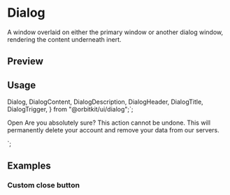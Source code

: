 

<Meta of={DialogStories} />

<PrimitiveDocsButton name="dialog" />

# Dialog

A window overlaid on either the primary window or another dialog window, rendering the content underneath inert.

## Preview

<Canvas of={DialogStories.Default} />

## Usage

  Dialog,
  DialogContent,
  DialogDescription,
  DialogHeader,
  DialogTitle,
  DialogTrigger,
} from "@orbitkit/ui/dialog";`;

  <DialogTrigger>Open</DialogTrigger>
  <DialogContent>
    <DialogHeader>
      <DialogTitle>Are you absolutely sure?</DialogTitle>
      <DialogDescription>
        This action cannot be undone. This will permanently delete your account
        and remove your data from our servers.
      </DialogDescription>
    </DialogHeader>
  </DialogContent>
</Dialog>`;

<Source code={importCode} language="ts" dark />
<Source code={usageCode} language="tsx" dark />

## Examples

### Custom close button

<Canvas of={DialogStories.CustomCloseButton} />
